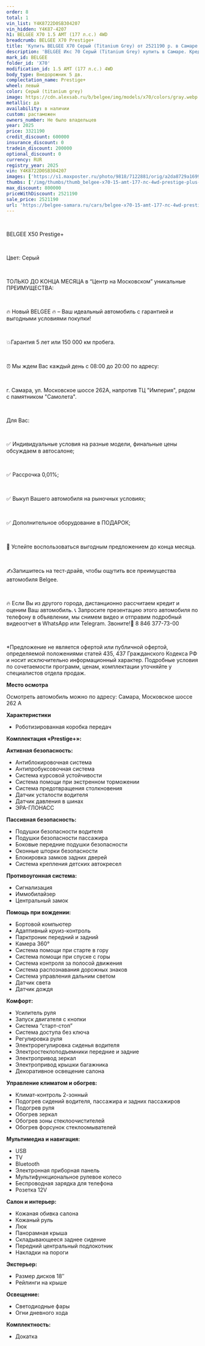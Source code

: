 ```yaml
---
order: 8
total: 1
vin_list: Y4K8722D0SB304207
vin_hidden: Y4K87-4207
h1: BELGEE X70 1.5 AMT (177 л.с.) 4WD
breadcrumb: BELGEE X70 Prestige+
title: 'Купить BELGEE X70 Серый (Titanium Grey) от 2521190 р. в Самаре. Цены и комплектации на новые авто в автосалоне официального дилера BELGEE'
description: 'BELGEE Икс 70 Серый (Titanium Grey) купить в Самаре. Кредит от 0,01%, авторассрочка, скидки на все автомобили от розничной цены. Гарантия 3 года или 100 000 км. Звонить по тел.: +7 (846) 377-73-00'
mark_id: BELGEE
folder_id: 'X70'
modification_id: 1.5 AMT (177 л.с.) 4WD
body_type: Внедорожник 5 дв.
complectation_name: Prestige+
wheel: левый
color: Серый (titanium grey)
image: https://cdn.alexsab.ru/b/belgee/img/models/x70/colors/gray.webp
metallic: да
availability: в наличии
custom: растаможен
owners_number: Не было владельцев
year: 2025
price: 3321190
credit_discount: 600000
insurance_discount: 0
tradein_discount: 200000
optional_discount: 0
currency: RUR
registry_year: 2025
vin: Y4K8722D0SB304207
images: ['https://s1.maxposter.ru/photo/9818/7122881/orig/a2da8729a169903da40a79d16628115f.jpg?sid=14&a88c4e7d036e72cf9578bcdd6c2903e6', 'https://s1.maxposter.ru/photo/9818/7122881/orig/a2b60f9d68baeeb773e2de8fba6c3b95.jpg?sid=14&a88c4e7d036e72cf9578bcdd6c2903e6', 'https://s1.maxposter.ru/photo/9818/7122881/orig/1a03597932019d61704bbd3ff7b84a28.jpg?sid=14&a88c4e7d036e72cf9578bcdd6c2903e6', 'https://s1.maxposter.ru/photo/9818/7122881/orig/17233860006026b77533dd1b897892f8.jpg?sid=14&a88c4e7d036e72cf9578bcdd6c2903e6', 'https://s1.maxposter.ru/photo/9818/7122881/orig/686b3cd780cab65e01f3514933de7106.jpg?sid=14&a88c4e7d036e72cf9578bcdd6c2903e6', 'https://s1.maxposter.ru/photo/9818/7122881/orig/f9b37c3ee53be1616c3a778f2a7a4771.jpg?sid=14&a88c4e7d036e72cf9578bcdd6c2903e6', 'https://s1.maxposter.ru/photo/9818/7122881/orig/888912cf5fcd412215235173c769711a.jpg?sid=14&a88c4e7d036e72cf9578bcdd6c2903e6', 'https://s1.maxposter.ru/photo/9818/7122881/orig/8fdb7ecc3b57f9421d5b7a5aa553242a.jpg?sid=14&a88c4e7d036e72cf9578bcdd6c2903e6', 'https://s1.maxposter.ru/photo/9818/7122881/orig/3c4de267d9b2001251a464f61da94aa8.jpg?sid=14&a88c4e7d036e72cf9578bcdd6c2903e6', 'https://s1.maxposter.ru/photo/9818/7122881/orig/917c9c73d3ec54b0bc67542f9c6a5bec.jpg?sid=14&a88c4e7d036e72cf9578bcdd6c2903e6', 'https://s1.maxposter.ru/photo/9818/7122881/orig/450cb4dafc68093f317a31a44ae62f88.jpg?sid=14&a88c4e7d036e72cf9578bcdd6c2903e6', 'https://s1.maxposter.ru/photo/9818/7122881/orig/5ec4e343e54a7b202ca485467d23ee0d.jpg?sid=14&a88c4e7d036e72cf9578bcdd6c2903e6', 'https://s1.maxposter.ru/photo/9818/7122881/orig/3ee514ebbf397d82e763b21df04ce615.jpg?sid=14&a88c4e7d036e72cf9578bcdd6c2903e6', 'https://s1.maxposter.ru/photo/9818/7122881/orig/c27b485bfcd23a68198cd212c9e58aff.jpg?sid=14&a88c4e7d036e72cf9578bcdd6c2903e6', 'https://s1.maxposter.ru/photo/9818/7122881/orig/d144a0f9bfc28d7bc7b45ca6a1504c90.jpg?sid=14&a88c4e7d036e72cf9578bcdd6c2903e6', 'https://s1.maxposter.ru/photo/9818/7122881/orig/23cc8742173a4db2a8ea8c81508e5974.jpg?sid=14&a88c4e7d036e72cf9578bcdd6c2903e6', 'https://s1.maxposter.ru/photo/9818/7122881/orig/0841acafebd544ea50cc969e4cd3d847.jpg?sid=14&a88c4e7d036e72cf9578bcdd6c2903e6', 'https://s1.maxposter.ru/photo/9818/7122881/orig/c4866efb966f4a661d45aaf1b438e74f.jpg?sid=14&a88c4e7d036e72cf9578bcdd6c2903e6', 'https://s1.maxposter.ru/photo/9818/7122881/orig/b0cb8bf6e14cef606bdee68bb7aabc1e.jpg?sid=14&a88c4e7d036e72cf9578bcdd6c2903e6', 'https://s1.maxposter.ru/photo/9818/7122881/orig/f17604718603d7afe149563bd50bb4c4.jpg?sid=14&a88c4e7d036e72cf9578bcdd6c2903e6', 'https://s1.maxposter.ru/photo/9818/7122881/orig/c5b15bfabb91be634a4a33c790abf7aa.jpg?sid=14&a88c4e7d036e72cf9578bcdd6c2903e6', 'https://s1.maxposter.ru/photo/9818/7122881/orig/df2be3c3863a346d8de6adae6fba2b1e.jpg?sid=14&a88c4e7d036e72cf9578bcdd6c2903e6', 'https://s1.maxposter.ru/photo/9818/7122881/orig/53f869ee31f0b0004e1e301d070780de.jpg?sid=14&a88c4e7d036e72cf9578bcdd6c2903e6', 'https://s1.maxposter.ru/photo/9818/7122881/orig/120b28243c0657235fe8de4d83e0c56c.jpg?sid=14&a88c4e7d036e72cf9578bcdd6c2903e6', 'https://s1.maxposter.ru/photo/9818/7122881/orig/ad3849a9ba355ad2430044296e2b6871.jpg?sid=14&a88c4e7d036e72cf9578bcdd6c2903e6', 'https://s1.maxposter.ru/photo/9818/7122881/orig/5c382f3ca6c0dc2680b3527d0eb05639.jpg?sid=14&a88c4e7d036e72cf9578bcdd6c2903e6', 'https://s1.maxposter.ru/photo/9818/7122881/orig/cadddf4019712d22d0ba763020881797.jpg?sid=14&a88c4e7d036e72cf9578bcdd6c2903e6', 'https://s1.maxposter.ru/photo/9818/7122881/orig/8b3bb5c3cf4ecd44f4b49254e8a17270.jpg?sid=14&a88c4e7d036e72cf9578bcdd6c2903e6', 'https://s1.maxposter.ru/photo/9818/7122881/orig/a1d88fc5a5f166510126526259df6b06.jpg?sid=14&a88c4e7d036e72cf9578bcdd6c2903e6', 'https://s1.maxposter.ru/photo/9818/7122881/orig/39f6c3753702d130614f2191cc8735d5.jpg?sid=14&a88c4e7d036e72cf9578bcdd6c2903e6', 'https://s1.maxposter.ru/photo/9818/7122881/orig/12e67214e8b9ccfd396eb3eda6f33413.jpg?sid=14&a88c4e7d036e72cf9578bcdd6c2903e6']
thumbs: ['/img/thumbs/thumb_belgee-x70-15-amt-177-лс-4wd-prestige-plus-серый-titanium-grey-2025_8115f_0.webp', '/img/thumbs/thumb_belgee-x70-15-amt-177-лс-4wd-prestige-plus-серый-titanium-grey-2025_c3b95_1.webp', '/img/thumbs/thumb_belgee-x70-15-amt-177-лс-4wd-prestige-plus-серый-titanium-grey-2025_84a28_2.webp', '/img/thumbs/thumb_belgee-x70-15-amt-177-лс-4wd-prestige-plus-серый-titanium-grey-2025_892f8_3.webp', '/img/thumbs/thumb_belgee-x70-15-amt-177-лс-4wd-prestige-plus-серый-titanium-grey-2025_e7106_4.webp']
max_discount: 800000
priceWithDiscount: 2521190
sale_price: 2521190
url: 'https://belgee-samara.ru/cars/belgee-x70-15-amt-177-лс-4wd-prestige-plus-серый-titanium-grey-2025/'
---
```

<br/>
<p>
 <p>
  ВЕLGEЕ X50 Prestige+
  <br/>
 </p>
 <br/>
 <p>
  Цвет: Серый
  <br/>
 </p>
 <br/>
 <p>
  TOЛЬКО ДО KОНЦA MЕСЯЦА в “Центр на Московском” уникальныe ПPЕИMУЩЕСТВА:
  <br/>
 </p>
 <br/>
 <p>
  🔥 Новый ВЕLGЕЕ  🔥 – Ваш идеальный автомобиль с гарантией и выгодными условиями покупки!
  <br/>
 </p>
 <br/>
 <p>
  💥Гарантия 5 лет или 150 000 км пробега.
  <br/>
 </p>
 <br/>
 <p>
  ⏰ Мы ждем Вас каждый день с 08:00 до 20:00 по адресу:
  <br/>
 </p>
 <br/>
 <p>
  г. Самара, ул. Московское шоссе 262А, напротив ТЦ "Империя", рядом с памятником "Самолета".
  <br/>
 </p>
 <br/>
 <p>
  Для Вас:
  <br/>
 </p>
 <br/>
 <p>
  ✅ Индивидуальные условия на разные модели, финальные цены обсуждаем в автосалоне;
  <br/>
 </p>
 <br/>
 <p>
  ✅ Рассрочка 0,01%;
  <br/>
 </p>
 <br/>
 <p>
  ✅ Выкуп Вашего автомобиля на рыночных условиях;
  <br/>
 </p>
 <br/>
 <p>
  ✅ Дополнительное оборудование в ПОДАРОК;
  <br/>
 </p>
 <br/>
 <p>
  📆 Успейте воспользоваться выгодным предложением до конца месяца.
  <br/>
 </p>
 <br/>
 <p>
  ✍️Запишитесь на тест-драйв, чтобы ощутить все преимущества автомобиля Веlgее.
  <br/>
 </p>
 <br/>
 <p>
  🔥 Если Вы из другого города, дистанционно рассчитаем кредит и оценим Ваш автомобиль. 📞 Запросите презентацию этого автомобиля по телефону в объявлении, мы снимем видео и отправим подробный видеоотчет в WhаtsАрр или Теlеgrаm. Звоните!📲 8 846 377-73-00
  <br/>
 </p>
 <br/>
 <p>
  *Предложение не является офертой или публичной офертой, определяемой положениями статей 435, 437 Гражданского Кодекса РФ и носит исключительно информационный характер. Подробные условия по сочетаемости программ, ценам, комплектации уточняйте у специалистов отдела продаж.
 </p>
 <p>
  <strong>
   Место осмотра
  </strong>
 </p>
 <p>
  Осмотреть автомобиль можно по адресу: Самара, Московское шоссе 262 А
 </p>
 <p>
  <strong>
   Характеристики
  </strong>
 </p>
 <ul>
  <li>
   Роботизированная коробка передач
  </li>
 </ul>
 <p>
  <strong>
   Комплектация «Prestige+»:
  </strong>
 </p>
 <p>
  <strong>
   Активная безопасность:
  </strong>
 </p>
 <ul>
  <li>
   Антиблокировочная система
  </li>
  <li>
   Антипробуксовочная система
  </li>
  <li>
   Система курсовой устойчивости
  </li>
  <li>
   Система помощи при экстренном торможении
  </li>
  <li>
   Система предотвращения столкновения
  </li>
  <li>
   Датчик усталости водителя
  </li>
  <li>
   Датчик давления в шинах
  </li>
  <li>
   ЭРА-ГЛОНАСС
  </li>
 </ul>
 <p>
  <strong>
   Пассивная безопасность:
  </strong>
 </p>
 <ul>
  <li>
   Подушки безопасности водителя
  </li>
  <li>
   Подушки безопасности пассажира
  </li>
  <li>
   Боковые передние подушки безопасности
  </li>
  <li>
   Оконные шторки безопасности
  </li>
  <li>
   Блокировка замков задних дверей
  </li>
  <li>
   Система крепления детских автокресел
  </li>
 </ul>
 <p>
  <strong>
   Противоугонная система:
  </strong>
 </p>
 <ul>
  <li>
   Сигнализация
  </li>
  <li>
   Иммобилайзер
  </li>
  <li>
   Центральный замок
  </li>
 </ul>
 <p>
  <strong>
   Помощь при вождении:
  </strong>
 </p>
 <ul>
  <li>
   Бортовой компьютер
  </li>
  <li>
   Адаптивный круиз-контроль
  </li>
  <li>
   Парктроник передний и задний
  </li>
  <li>
   Камера 360°
  </li>
  <li>
   Система помощи при старте в гору
  </li>
  <li>
   Система помощи при спуске с горы
  </li>
  <li>
   Система контроля за полосой движения
  </li>
  <li>
   Система распознавания дорожных знаков
  </li>
  <li>
   Система управления дальним светом
  </li>
  <li>
   Датчик света
  </li>
  <li>
   Датчик дождя
  </li>
 </ul>
 <p>
  <strong>
   Комфорт:
  </strong>
 </p>
 <ul>
  <li>
   Усилитель руля
  </li>
  <li>
   Запуск двигателя с кнопки
  </li>
  <li>
   Система “старт-стоп”
  </li>
  <li>
   Система доступа без ключа
  </li>
  <li>
   Регулировка руля
  </li>
  <li>
   Электрорегулировка сиденья водителя
  </li>
  <li>
   Электростеклоподъемники передние и задние
  </li>
  <li>
   Электропривод зеркал
  </li>
  <li>
   Электропривод крышки багажника
  </li>
  <li>
   Декоративное освещение салона
  </li>
 </ul>
 <p>
  <strong>
   Управление климатом и обогрев:
  </strong>
 </p>
 <ul>
  <li>
   Климат-контроль 2-зонный
  </li>
  <li>
   Подогрев сидений водителя, пассажира и задних пассажиров
  </li>
  <li>
   Подогрев руля
  </li>
  <li>
   Обогрев зеркал
  </li>
  <li>
   Обогрев зоны стеклоочистителей
  </li>
  <li>
   Обогрев форсунок стеклоомывателей
  </li>
 </ul>
 <p>
  <strong>
   Мультимедиа и навигация:
  </strong>
 </p>
 <ul>
  <li>
   USB
  </li>
  <li>
   TV
  </li>
  <li>
   Bluetooth
  </li>
  <li>
   Электронная приборная панель
  </li>
  <li>
   Мультифункциональное рулевое колесо
  </li>
  <li>
   Беспроводная зарядка для телефона
  </li>
  <li>
   Розетка 12V
  </li>
 </ul>
 <p>
  <strong>
   Салон и интерьер:
  </strong>
 </p>
 <ul>
  <li>
   Кожаная обивка салона
  </li>
  <li>
   Кожаный руль
  </li>
  <li>
   Люк
  </li>
  <li>
   Панорамная крыша
  </li>
  <li>
   Складывающееся заднее сидение
  </li>
  <li>
   Передний центральный подлокотник
  </li>
  <li>
   Накладки на пороги
  </li>
 </ul>
 <p>
  <strong>
   Экстерьер:
  </strong>
 </p>
 <ul>
  <li>
   Размер дисков 18″
  </li>
  <li>
   Рейлинги на крыше
  </li>
 </ul>
 <p>
  <strong>
   Освещение:
  </strong>
 </p>
 <ul>
  <li>
   Светодиодные фары
  </li>
  <li>
   Огни дневного хода
  </li>
 </ul>
 <p>
  <strong>
   Комплектность:
  </strong>
 </p>
 <ul>
  <li>
   Докатка
  </li>
 </ul>
</p>
